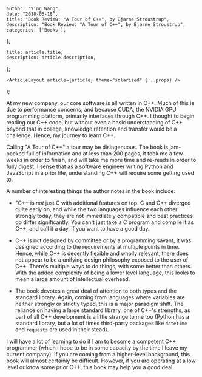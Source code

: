 

    author: "Ying Wang",
    date: "2018-03-18",
    title: "Book Review: "A Tour of C++", by Bjarne Stroustrup",
    description: "Book Review: "A Tour of C++", by Bjarne Stroustrup",
    categories: ['Books'],
};

    title: article.title,
    description: article.description,
};

    <ArticleLayout article={article} theme="solarized" {...props} />
);


At my new company, our core software is all written in C++. Much of this is due to performance concerns, and because CUDA, the NVIDIA GPU programming platform, primarily interfaces through C++. I thought to begin reading our C++ code, but without even a basic understanding of C++ beyond that in college, knowledge retention and transfer would be a challenge. Hence, my journey to learn C++.

Calling "A Tour of C++" a tour may be disingenuous. The book is jam-packed full of information and at less than 200 pages, it took me a few weeks in order to finish, and will take me more time and re-reads in order to fully digest. I sense that as a software engineer writing Python and JavaScript in a prior life, understanding C++ will require some getting used to.

A number of interesting things the author notes in the book include:

- "C++ is *not* just C with additional features on top. C and C++ diverged quite early on, and while the two languages influence each other strongly today, they are not immediately compatible and best practices do differ significantly. You can't just take a C program and compile it as C++, and call it a day, if you want to have a good day.

- C++ is not designed by committee or by a programming savant; it was designed according to the requirements at multiple points in time. Hence, while C++ is decently flexible and wholly relevant, there does not appear to be a unifying design philosophy exposed to the user of C++. There's multiple ways to do things, with some better than others. With the added complexity of being a lower level language, this looks to mean a large amount of intellectual overhead.

- The book devotes a great deal of attention to both types and the standard library. Again, coming from languages where variables are neither strongly or strictly typed, this is a major paradigm shift. The reliance on having a large standard library, one of C++'s strengths, as part of all C++ development is a little strange to me too (Python has a standard library, but a lot of times third-party packages like `datetime` and `requests` are used in their stead).

I will have a lot of learning to do if I am to become a competent C++ programmer (which I hope to be in some capacity by the time I leave my current company). If you are coming from a higher-level background, this book will almost certainly be difficult. However, if you are operating at a low level or know some prior C++, this book may help you a good deal.
